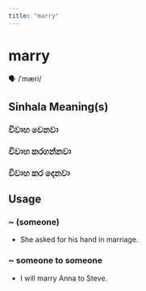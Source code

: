 ```yaml
---
title: "marry"
---
```


# marry

🗣️ /ˈmæri/

## Sinhala Meaning(s)

### විවාහ වෙනවා
### විවාහ කරගන්නවා
### විවාහ කර දෙනවා

## Usage

### ~ (someone)

- She asked for his hand in marriage.


### ~ someone to someone

- I will marry Anna to Steve.

